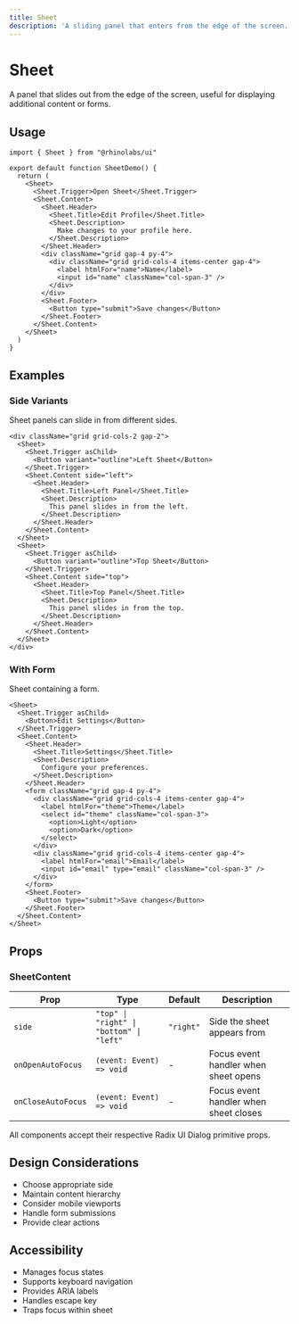 ```yaml
---
title: Sheet
description: 'A sliding panel that enters from the edge of the screen.'
---
```


# Sheet

A panel that slides out from the edge of the screen, useful for displaying additional content or forms.

## Usage

```tsx
import { Sheet } from "@rhinolabs/ui"

export default function SheetDemo() {
  return (
    <Sheet>
      <Sheet.Trigger>Open Sheet</Sheet.Trigger>
      <Sheet.Content>
        <Sheet.Header>
          <Sheet.Title>Edit Profile</Sheet.Title>
          <Sheet.Description>
            Make changes to your profile here.
          </Sheet.Description>
        </Sheet.Header>
        <div className="grid gap-4 py-4">
          <div className="grid grid-cols-4 items-center gap-4">
            <label htmlFor="name">Name</label>
            <input id="name" className="col-span-3" />
          </div>
        </div>
        <Sheet.Footer>
          <Button type="submit">Save changes</Button>
        </Sheet.Footer>
      </Sheet.Content>
    </Sheet>
  )
}
```

## Examples

### Side Variants

Sheet panels can slide in from different sides.

```tsx
<div className="grid grid-cols-2 gap-2">
  <Sheet>
    <Sheet.Trigger asChild>
      <Button variant="outline">Left Sheet</Button>
    </Sheet.Trigger>
    <Sheet.Content side="left">
      <Sheet.Header>
        <Sheet.Title>Left Panel</Sheet.Title>
        <Sheet.Description>
          This panel slides in from the left.
        </Sheet.Description>
      </Sheet.Header>
    </Sheet.Content>
  </Sheet>
  <Sheet>
    <Sheet.Trigger asChild>
      <Button variant="outline">Top Sheet</Button>
    </Sheet.Trigger>
    <Sheet.Content side="top">
      <Sheet.Header>
        <Sheet.Title>Top Panel</Sheet.Title>
        <Sheet.Description>
          This panel slides in from the top.
        </Sheet.Description>
      </Sheet.Header>
    </Sheet.Content>
  </Sheet>
</div>
```

### With Form

Sheet containing a form.

```tsx
<Sheet>
  <Sheet.Trigger asChild>
    <Button>Edit Settings</Button>
  </Sheet.Trigger>
  <Sheet.Content>
    <Sheet.Header>
      <Sheet.Title>Settings</Sheet.Title>
      <Sheet.Description>
        Configure your preferences.
      </Sheet.Description>
    </Sheet.Header>
    <form className="grid gap-4 py-4">
      <div className="grid grid-cols-4 items-center gap-4">
        <label htmlFor="theme">Theme</label>
        <select id="theme" className="col-span-3">
          <option>Light</option>
          <option>Dark</option>
        </select>
      </div>
      <div className="grid grid-cols-4 items-center gap-4">
        <label htmlFor="email">Email</label>
        <input id="email" type="email" className="col-span-3" />
      </div>
    </form>
    <Sheet.Footer>
      <Button type="submit">Save changes</Button>
    </Sheet.Footer>
  </Sheet.Content>
</Sheet>
```

## Props

### SheetContent

| Prop | Type | Default | Description |
|------|------|---------|-------------|
| `side` | `"top" \| "right" \| "bottom" \| "left"` | `"right"` | Side the sheet appears from |
| `onOpenAutoFocus` | `(event: Event) => void` | - | Focus event handler when sheet opens |
| `onCloseAutoFocus` | `(event: Event) => void` | - | Focus event handler when sheet closes |

All components accept their respective Radix UI Dialog primitive props.

## Design Considerations

- Choose appropriate side
- Maintain content hierarchy
- Consider mobile viewports
- Handle form submissions
- Provide clear actions

## Accessibility

- Manages focus states
- Supports keyboard navigation
- Provides ARIA labels
- Handles escape key
- Traps focus within sheet
